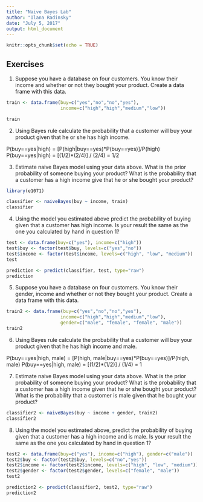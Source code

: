 ---
title: "Naive Bayes Lab"
author: "Ilana Radinsky"
date: "July 5, 2017"
output: html_document
---

```{r setup, include=FALSE}
knitr::opts_chunk$set(echo = TRUE)
```

## Exercises

1. Suppose you have a database on four customers. You know their income and whether or not they bought your product. Create a data frame with this data.

```{r}
train <- data.frame(buy=c("yes","no","no","yes"), 
                    income=c("high","high","medium","low"))

train
```

2. Using Bayes rule calculate the probability that a customer will buy your product given that he or she has high income.

P(buy==yes|high) = [P(high|buy==yes)*P(buy==yes)]/P(high)
P(buy==yes|high) = [(1/2)*(2/4)] / (2/4) = 1/2


3. Estimate naive Bayes model using your data above. What is the prior probability of someone buying your product? What is the probability that a customer has a high income give that he or she bought your product?

```{r pressure, echo=FALSE}
library(e1071)

classifier <- naiveBayes(buy ~ income, train)
classifier
```

4. Using the model you estimated above predict the probability of buying given that a customer has high income. Is your result the same as the one you calculated by hand in question 1?

```{r}
test <- data.frame(buy=c("yes"), income=c("high"))
test$buy <- factor(test$buy, levels=c("yes","no"))
test$income <- factor(test$income, levels=c("high", "low", "medium"))
test

prediction <- predict(classifier, test, type="raw")
prediction
```

5. Suppose you have a database on four customers. You know their gender, income and whether or not they bought your product. Create a data frame with this data.

```{r}
train2 <- data.frame(buy=c("yes","no","no","yes"), 
                    income=c("high","high","medium","low"),
                    gender=c("male", "female", "female", "male"))
train2
```

6. Using Bayes rule calculate the probability that a customer will buy your product given that he has high income and male.

P(buy==yes|high, male) = [P(high, male|buy==yes)*P(buy==yes)]/P(high, male)
P(buy==yes|high, male) = [(1/2)*(1/2)] / (1/4) = 1


7. Estimate naive Bayes model using your data above. What is the prior probability of someone buying your product? What is the probability that a customer has a high income given that he or she bought your product? What is the probability that a customer is male given that he bought your product?

```{r}
classifier2 <- naiveBayes(buy ~ income + gender, train2)
classifier2
```

8. Using the model you estimated above, predict the probability of buying given that a customer has a high income and is male. Is your result the same as the one you calculated by hand in question 1?

```{r}
test2 <- data.frame(buy=c("yes"), income=c("high"), gender=c("male"))
test2$buy <- factor(test2$buy, levels=c("no","yes"))
test2$income <- factor(test2$income, levels=c("high", "low", "medium"))
test2$gender <- factor(test2$gender, levels=c("female", "male"))
test2

prediction2 <- predict(classifier2, test2, type="raw")
prediction2

```


































































